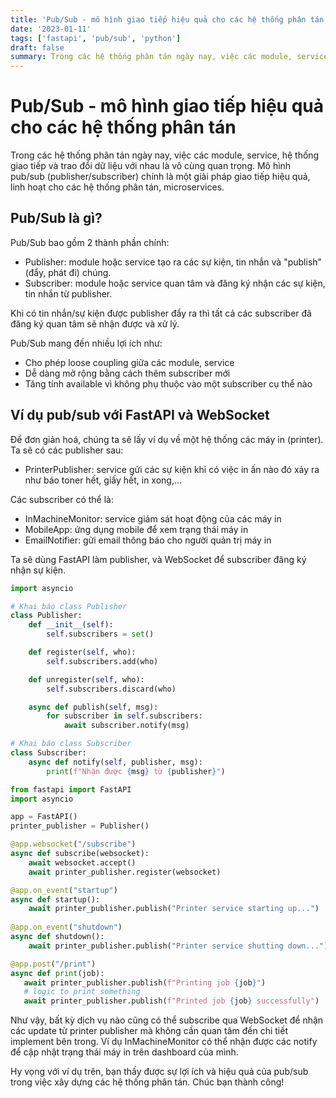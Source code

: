 ```yaml
---
title: 'Pub/Sub - mô hình giao tiếp hiệu quả cho các hệ thống phân tán'
date: '2023-01-11'
tags: ['fastapi', 'pub/sub', 'python']
draft: false
summary: Trong các hệ thống phân tán ngày nay, việc các module, service, hệ thống giao tiếp và trao đổi dữ liệu với nhau là vô cùng quan trọng. Mô hình pub/sub (publisher/subscriber) chính là một giải pháp giao tiếp hiệu quả, linh hoạt cho các hệ thống phân tán, microservices.
---
```



# Pub/Sub - mô hình giao tiếp hiệu quả cho các hệ thống phân tán

Trong các hệ thống phân tán ngày nay, việc các module, service, hệ thống giao tiếp và trao đổi dữ liệu với nhau là vô cùng quan trọng. Mô hình pub/sub (publisher/subscriber) chính là một giải pháp giao tiếp hiệu quả, linh hoạt cho các hệ thống phân tán, microservices.

## Pub/Sub là gì?

Pub/Sub bao gồm 2 thành phần chính:

- Publisher: module hoặc service tạo ra các sự kiện, tin nhắn và "publish" (đẩy, phát đi) chúng.
- Subscriber: module hoặc service quan tâm và đăng ký nhận các sự kiện, tin nhắn từ publisher. 

Khi có tin nhắn/sự kiện được publisher đẩy ra thì tất cả các subscriber đã đăng ký quan tâm sẽ nhận được và xử lý.

Pub/Sub mang đến nhiều lợi ích như:

- Cho phép loose coupling giữa các module, service 
- Dễ dàng mở rộng bằng cách thêm subscriber mới
- Tăng tính available vì không phụ thuộc vào một subscriber cụ thể nào

## Ví dụ pub/sub với FastAPI và WebSocket

Để đơn giản hoá, chúng ta sẽ lấy ví dụ về một hệ thống các máy in (printer). Ta sẽ có các publisher sau:

- PrinterPublisher: service gửi các sự kiện khi có việc in ấn nào đó xảy ra như báo toner hết, giấy hết, in xong,...

Các subscriber có thể là: 

- InMachineMonitor: service giám sát hoạt động của các máy in
- MobileApp: ứng dụng mobile để xem trạng thái máy in
- EmailNotifier: gửi email thông báo cho người quản trị máy in 

Ta sẽ dùng FastAPI làm publisher, và WebSocket để subscriber đăng ký nhận sự kiện.

```python
import asyncio

# Khai báo class Publisher
class Publisher:
    def __init__(self):
        self.subscribers = set()

    def register(self, who):
        self.subscribers.add(who)

    def unregister(self, who):
        self.subscribers.discard(who)

    async def publish(self, msg):
        for subscriber in self.subscribers:
            await subscriber.notify(msg)

# Khai báo class Subscriber    
class Subscriber:
    async def notify(self, publisher, msg):
        print(f"Nhận được {msg} từ {publisher}")

```

```python
from fastapi import FastAPI
import asyncio

app = FastAPI()
printer_publisher = Publisher()

@app.websocket("/subscribe") 
async def subscribe(websocket):
    await websocket.accept()
    await printer_publisher.register(websocket)

@app.on_event("startup")
async def startup(): 
    await printer_publisher.publish("Printer service starting up...")
    
@app.on_event("shutdown")
async def shutdown():
    await printer_publisher.publish("Printer service shutting down...")

@app.post("/print")    
async def print(job):
   await printer_publisher.publish(f"Printing job {job}") 
   # logic to print something
   await printer_publisher.publish(f"Printed job {job} successfully")
```

Như vậy, bất kỳ dịch vụ nào cũng có thể subscribe qua WebSocket để nhận các update từ printer publisher mà không cần quan tâm đến chi tiết implement bên trong. Ví dụ InMachineMonitor có thể nhận được các notify để cập nhật trạng thái máy in trên dashboard của mình.

Hy vọng với ví dụ trên, bạn thấy được sự lợi ích và hiệu quả của pub/sub trong việc xây dựng các hệ thống phân tán. Chúc bạn thành công!